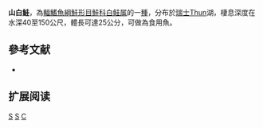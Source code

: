 {{Speciesbox 
| taxon = Coregonus alpinus
| status = LC
| status_system = IUCN3.1
| authority = [[Fatio|Fatio]], 1885
| synonyms = *''Coregonus balleus''<br /><small>Fatio, 1885</small>
*''Coregonus schinzii alpinus''<br /><small>Fatio, 1885</small>
}}

'''山白鮭'''，為[[輻鰭魚綱|輻鰭魚綱]][[鮭形目|鮭形目]][[鮭科|鮭科]][[白鲑属|白鲑属]]的一[[種|種]]，分布於[[瑞士|瑞士]]Thun湖，棲息深度在水深40至150公尺，體長可達25公分，可做為食用魚。

==參考文献==
*{{FishBase_species|genus=Coregonus|species=alpinus|year=2011|month=12}}

== 扩展阅读 ==
{{refbegin}}
{{wikispecies-inline|Coregonus alpinus|山白鮭}}
{{refend}}
{{Taxonbar|from=Q1638453}}

[[Category:食用魚|S]]
[[Category:白鮭屬|S]]
[[Category:1885年描述的魚類|C]]
